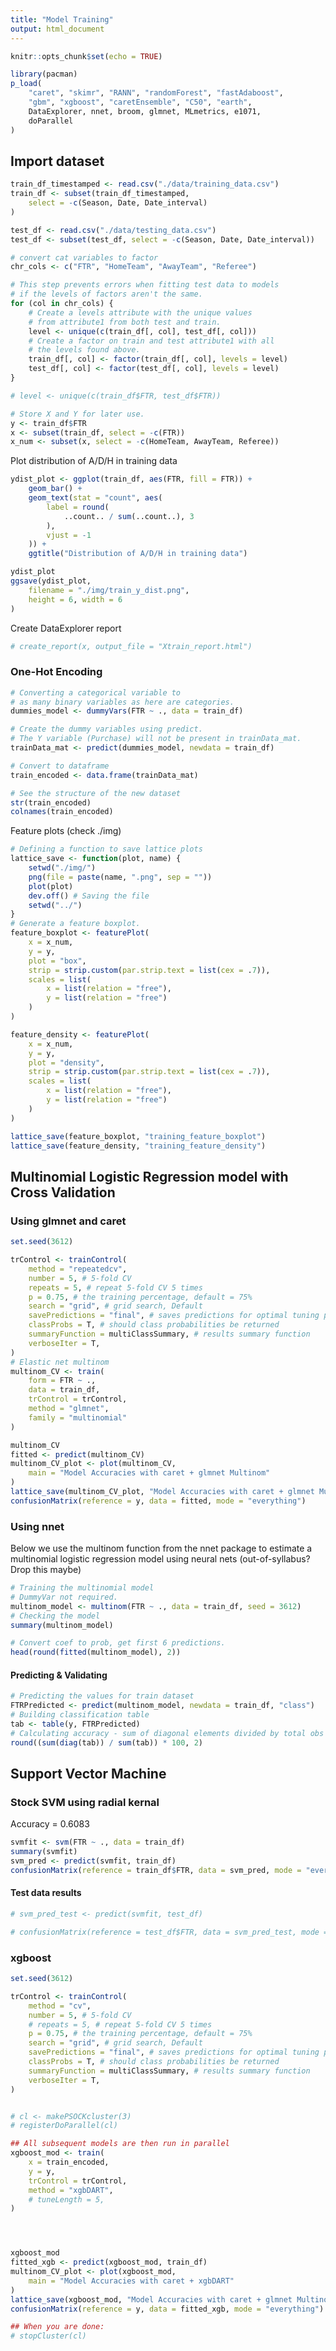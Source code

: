 ```yaml
---
title: "Model Training"
output: html_document
---
```


```r
knitr::opts_chunk$set(echo = TRUE)
```

```r
library(pacman)
p_load(
    "caret", "skimr", "RANN", "randomForest", "fastAdaboost",
    "gbm", "xgboost", "caretEnsemble", "C50", "earth",
    DataExplorer, nnet, broom, glmnet, MLmetrics, e1071,
    doParallel
)
```

## Import dataset
```r
train_df_timestamped <- read.csv("./data/training_data.csv")
train_df <- subset(train_df_timestamped,
    select = -c(Season, Date, Date_interval)
)

test_df <- read.csv("./data/testing_data.csv")
test_df <- subset(test_df, select = -c(Season, Date, Date_interval))
```

```r
# convert cat variables to factor
chr_cols <- c("FTR", "HomeTeam", "AwayTeam", "Referee")

# This step prevents errors when fitting test data to models
# if the levels of factors aren't the same.
for (col in chr_cols) {
    # Create a levels attribute with the unique values
    # from attribute1 from both test and train.
    level <- unique(c(train_df[, col], test_df[, col]))
    # Create a factor on train and test attribute1 with all
    # the levels found above.
    train_df[, col] <- factor(train_df[, col], levels = level)
    test_df[, col] <- factor(test_df[, col], levels = level)
}

# level <- unique(c(train_df$FTR, test_df$FTR))

# Store X and Y for later use.
y <- train_df$FTR
x <- subset(train_df, select = -c(FTR))
x_num <- subset(x, select = -c(HomeTeam, AwayTeam, Referee))
```

Plot distribution of A/D/H in training data
```r
ydist_plot <- ggplot(train_df, aes(FTR, fill = FTR)) +
    geom_bar() +
    geom_text(stat = "count", aes(
        label = round(
            ..count.. / sum(..count..), 3
        ),
        vjust = -1
    )) +
    ggtitle("Distribution of A/D/H in training data")

ydist_plot
ggsave(ydist_plot,
    filename = "./img/train_y_dist.png",
    height = 6, width = 6
)
```

Create DataExplorer report 
```r
# create_report(x, output_file = "Xtrain_report.html")
```
### One-Hot Encoding
```r
# Converting a categorical variable to
# as many binary variables as here are categories.
dummies_model <- dummyVars(FTR ~ ., data = train_df)

# Create the dummy variables using predict.
# The Y variable (Purchase) will not be present in trainData_mat.
trainData_mat <- predict(dummies_model, newdata = train_df)

# Convert to dataframe
train_encoded <- data.frame(trainData_mat)

# See the structure of the new dataset
str(train_encoded)
colnames(train_encoded)
```



Feature plots (check ./img)
```r
# Defining a function to save lattice plots
lattice_save <- function(plot, name) {
    setwd("./img/")
    png(file = paste(name, ".png", sep = ""))
    plot(plot)
    dev.off() # Saving the file
    setwd("../")
}
# Generate a feature boxplot.
feature_boxplot <- featurePlot(
    x = x_num,
    y = y,
    plot = "box",
    strip = strip.custom(par.strip.text = list(cex = .7)),
    scales = list(
        x = list(relation = "free"),
        y = list(relation = "free")
    )
)

feature_density <- featurePlot(
    x = x_num,
    y = y,
    plot = "density",
    strip = strip.custom(par.strip.text = list(cex = .7)),
    scales = list(
        x = list(relation = "free"),
        y = list(relation = "free")
    )
)

lattice_save(feature_boxplot, "training_feature_boxplot")
lattice_save(feature_density, "training_feature_density")
```

## Multinomial Logistic Regression model with Cross Validation
### Using glmnet and caret
```r
set.seed(3612)

trControl <- trainControl(
    method = "repeatedcv",
    number = 5, # 5-fold CV
    repeats = 5, # repeat 5-fold CV 5 times
    p = 0.75, # the training percentage, default = 75%
    search = "grid", # grid search, Default
    savePredictions = "final", # saves predictions for optimal tuning parameter
    classProbs = T, # should class probabilities be returned
    summaryFunction = multiClassSummary, # results summary function
    verboseIter = T,
)
# Elastic net multinom
multinom_CV <- train(
    form = FTR ~ .,
    data = train_df,
    trControl = trControl,
    method = "glmnet",
    family = "multinomial"
)

multinom_CV
fitted <- predict(multinom_CV)
multinom_CV_plot <- plot(multinom_CV,
    main = "Model Accuracies with caret + glmnet Multinom"
)
lattice_save(multinom_CV_plot, "Model Accuracies with caret + glmnet Multinom")
confusionMatrix(reference = y, data = fitted, mode = "everything")
```

### Using nnet

Below we use the multinom function from the nnet package to estimate a 
multinomial logistic regression model using neural nets 
(out-of-syllabus? Drop this maybe)

```r
# Training the multinomial model
# DummyVar not required.
multinom_model <- multinom(FTR ~ ., data = train_df, seed = 3612)
# Checking the model
summary(multinom_model)

# Convert coef to prob, get first 6 predictions.
head(round(fitted(multinom_model), 2))
```

#### Predicting & Validating

```r
# Predicting the values for train dataset
FTRPredicted <- predict(multinom_model, newdata = train_df, "class")
# Building classification table
tab <- table(y, FTRPredicted)
# Calculating accuracy - sum of diagonal elements divided by total obs
round((sum(diag(tab)) / sum(tab)) * 100, 2)
```



## Support Vector Machine

### Stock SVM using radial kernal
Accuracy = 0.6083
```r
svmfit <- svm(FTR ~ ., data = train_df)
summary(svmfit)
svm_pred <- predict(svmfit, train_df)
confusionMatrix(reference = train_df$FTR, data = svm_pred, mode = "everything")
```

#### Test data results
```r
# svm_pred_test <- predict(svmfit, test_df)

# confusionMatrix(reference = test_df$FTR, data = svm_pred_test, mode = "everything")
```

### xgboost
```r
set.seed(3612)

trControl <- trainControl(
    method = "cv",
    number = 5, # 5-fold CV
    # repeats = 5, # repeat 5-fold CV 5 times
    p = 0.75, # the training percentage, default = 75%
    search = "grid", # grid search, Default
    savePredictions = "final", # saves predictions for optimal tuning parameter
    classProbs = T, # should class probabilities be returned
    summaryFunction = multiClassSummary, # results summary function
    verboseIter = T,
)


# cl <- makePSOCKcluster(3)
# registerDoParallel(cl)

## All subsequent models are then run in parallel
xgboost_mod <- train(
    x = train_encoded,
    y = y,
    trControl = trControl,
    method = "xgbDART",
    # tuneLength = 5,
)




xgboost_mod
fitted_xgb <- predict(xgboost_mod, train_df)
multinom_CV_plot <- plot(xgboost_mod,
    main = "Model Accuracies with caret + xgbDART"
)
lattice_save(xgboost_mod, "Model Accuracies with caret + glmnet Multinom")
confusionMatrix(reference = y, data = fitted_xgb, mode = "everything")

## When you are done:
# stopCluster(cl)
```
